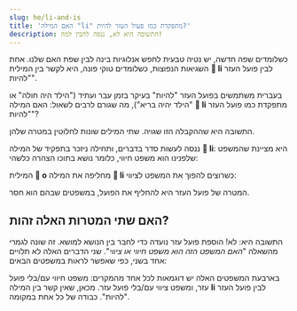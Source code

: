 ```yaml
---
slug: he/li-and-is
title: 'האם המילה "li" מתפקדת כמו פעול העזר להיות?'
description: התשובה היא לא, ננסה להבין למה!
---
```




כשלומדים שפה חדשה, יש נטיה טבעית לחפש אנלוגיות בינה לבין שפת האם שלנו. אחת השגיאות הנפוצות, כשלומדים טוקי פונה, היא לקשר בין המילית **󱤧 li** לבין פועל העזר "להיות". 

בעברית משתמשים בפועל העזר "להיות" בעיקר בזמן עבר ועתיד ("הילד היה חולה" או "הילד יהיה בריא"), מה שגורם לרבים לשאול: האם המילה **󱤧 li** מתפקדת כמו פועל העזר "להיות"?

<List>
  <Sentence sp="󱥴<b>󱤧</b>󱥔" sl="waso <b>li</b> pona." m="הציפור תהיה בסדר." />
</List>

התשובה היא שההקבלה הזו שגויה. שתי המילים שונות לחלוטין במטרה שלהן. 

ננסה לעשות סדר בדברים, ותחילה ניזכר בתפקיד של המילה **󱤧 li**: היא מציינת שהמשפט שלפנינו הוא משפט חיווי, כלומר נושא בתוכו הצהרה כלשהי:

<List>
  <Word sl="jan li moku." m="האיש אוכל." />
  <Word sl="jan li pona." m="האיש טוב." />
  <Word sl="jan li suli." m="האיש גדול." />
</List>

המילית **󱥄 o** מחליפה את המילה **󱤧 li** כשרוצים להפוך את המשפט לציווי:

<List>
  <Word sl="jan o moku!" m="תאכל!" />
  <Word sl="jan o pona!" m="תהיו טובים!" />
  <Word sl="jan o suli!" m="תגדל!" />
</List>

המטרה של פועל העזר היא להחליף את הפועל, במשפטים שבהם הוא חסר. 

## האם שתי המטרות האלה זהות?

התשובה היא: לא! הוספת פועל עזר נועדה כדי לחבר בין הנושא למושא. זה שונה לגמרי מהשאלה "*האם המשפט הזה הוא משפט חיווי או ציווי*". שני הדברים האלה לא תלויים אחד בשני, כפי שאפשר לראות במשפטים הבאים:


<List>
  <Word sl="jan li moku." m="האיש אוכל.<br />  משפט חיווי עם פועל רגיל, אין צורך בפועל עזר." />
  <Word sl="jan li pona." m="האיש היה טוב.<br /> משפט חיווי, יש פועל עזר" />
  <Word sl="jan o moku!" m="תאכל!<br />  משפט ציווי עם פועל רגיל, אין צורך בפועל עזר. " />
  <Word sl="jan o pona!" m="תהיה טוב!<br /> משפט ציווי, יש פועל עזר." />
</List>

בארבעת המשפטים האלה יש דוגמאות לכל אחד מהמקרים: משפט חיווי עם/בלי פועל עזר, ומשפט ציווי עם/בלי פועל עזר. מכאן, שאין קשר בין המילה **li** לבין פועל העזר "להיות". כבודה של כל אחת במקומה. 



